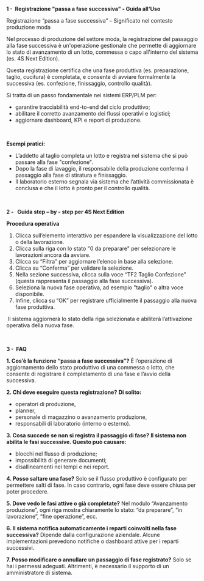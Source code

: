 **1 -  Registrazione "passa a fase successiva" - Guida all'Uso**

Registrazione “passa a fase successiva” – Significato nel contesto produzione moda

Nel processo di produzione del settore moda, la registrazione del passaggio alla fase successiva è un'operazione gestionale che permette di aggiornare lo stato di avanzamento di un lotto, commessa o capo all'interno del sistema (es. 4S Next Edition).

Questa registrazione certifica che una fase produttiva (es. preparazione, taglio, cucitura) è completata, e consente di avviare formalmente la successiva (es. confezione, finissaggio, controllo qualità).

Si tratta di un passo fondamentale nei sistemi ERP/PLM per:

* garantire tracciabilità end-to-end del ciclo produttivo;
* abilitare il corretto avanzamento dei flussi operativi e logistici;
* aggiornare dashboard, KPI e report di produzione.

 

**Esempi pratici:**

* L’addetto al taglio completa un lotto e registra nel sistema che si può passare alla fase "confezione".
* Dopo la fase di lavaggio, il responsabile della produzione conferma il passaggio alla fase di stiratura e finissaggio.
* Il laboratorio esterno segnala via sistema che l’attività commissionata è conclusa e che il lotto è pronto per il controllo qualità.

 

**2 -   Guida step – by - step per 4S Next Edition**

**Procedura operativa**

1. Clicca sull’elemento interattivo per espandere la visualizzazione del lotto o della lavorazione.
2. Clicca sulla riga con lo stato "0 da preparare" per selezionare le lavorazioni ancora da avviare.
3. Clicca su “Filtra” per aggiornare l’elenco in base alla selezione.
4. Clicca su “Conferma” per validare la selezione.
5. Nella sezione successiva, clicca sulla voce “TF2 Taglio Confezione” (questa rappresenta il passaggio alla fase successiva).
6. Seleziona la nuova fase operativa, ad esempio "taglio" o altra voce disponibile.
7. Infine, clicca su “OK” per registrare ufficialmente il passaggio alla nuova fase produttiva.

 Il sistema aggiornerà lo stato della riga selezionata e abiliterà l’attivazione operativa della nuova fase.

 

**3 -  FAQ**

**1. Cos’è la funzione “passa a fase successiva”?** È l’operazione di aggiornamento dello stato produttivo di una commessa o lotto, che consente di registrare il completamento di una fase e l’avvio della successiva.

**2. Chi deve eseguire questa registrazione?** **Di solito:**

* operatori di produzione,
* planner,
* personale di magazzino o avanzamento produzione,
* responsabili di laboratorio (interno o esterno).

**3. Cosa succede se non si registra il passaggio di fase?** **Il sistema non abilita le fasi successive. Questo può causare:**

* blocchi nel flusso di produzione;
* impossibilità di generare documenti;
* disallineamenti nei tempi e nei report.

**4. Posso saltare una fase?** Solo se il flusso produttivo è configurato per permettere salti di fase. In caso contrario, ogni fase deve essere chiusa per poter procedere.

**5. Dove vedo le fasi attive o già completate?** Nel modulo “Avanzamento produzione”, ogni riga mostra chiaramente lo stato: “da preparare”, “in lavorazione”, “fine operazione”, ecc.

**6. Il sistema notifica automaticamente i reparti coinvolti nella fase successiva?** Dipende dalla configurazione aziendale. Alcune implementazioni prevedono notifiche o dashboard attive per i reparti successivi.

**7. Posso modificare o annullare un passaggio di fase registrato?** Solo se hai i permessi adeguati. Altrimenti, è necessario il supporto di un amministratore di sistema.
